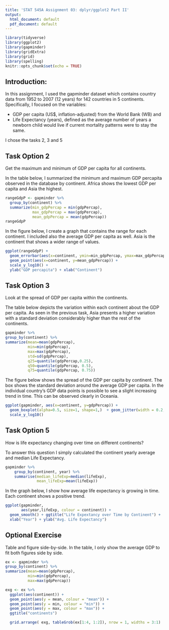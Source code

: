 ```yaml
---
title: 'STAT 545A Assignment 03: dplyr/ggplot2 Part II'
output:
  html_document: default
  pdf_document: default
---
```

```r
library(tidyverse)
library(ggplot2)
library(gapminder)
library(gridExtra)
library(grid)
library(spelling)
knitr::opts_chunk$set(echo = TRUE)
```



## Introduction:

In this assignment, I used the gapminder dataset which contains country data from 1952 to 2007 (12 years) for 142 countries in 5 continents. Specifically, I focused on the variables:   

- GDP per capita (US$, inflation-adjusted) from the World Bank (WB) and  
- Life Expectancy (years), defined as the average number of years a newborn child would live if current mortality patterns were to stay the same.

I chose the tasks 2, 3 and 5


## Task Option 2

Get the maximum and minimum of GDP per capita for all continents.

In the table below, I summarized the minimum and maximum GDP percapita observed in the database by continent. Africa shows the lowest GDP per capita and Asia the highest.


```r
rangeGdpP <- gapminder %>% 
  group_by(continent) %>% 
  summarize(min_gdpPercap = min(gdpPercap),
            max_gdpPercap = max(gdpPercap),
            mean_gdpPercap = mean(gdpPercap))
rangeGdpP
```


In the figure below, I create a graph that contains the range for each continent. I included also the average GDP per capita as well. Asia is the continent that shows a wider range of values.  


```r
ggplot(rangeGdpP) + 
  geom_errorbar(aes(x=continent, ymin=min_gdpPercap, ymax=max_gdpPercap, color=continent, width=.5))  + 
  geom_point(aes(x=continent, y=mean_gdpPercap)) +
  scale_y_log10() + 
  ylab("GDP percapita") + xlab("Continent")  
```


## Task Option 3

Look at the spread of GDP per capita within the continents.

The table below depicts the variation within each continent about the GDP per capita. As seen in the previous task, Asia presents a higher variation with a standard deviation considerably higher than the rest of the continents.


```r
gapminder %>% 
group_by(continent) %>% 
summarize(mean=mean(gdpPercap),
          min=min(gdpPercap), 
          max=max(gdpPercap), 
          std=sd(gdpPercap), 
          q25=quantile(gdpPercap,0.25), 
          q50=quantile(gdpPercap, 0.5), 
          q75=quantile(gdpPercap, 0.75))
```


The figure below shows the spread of the GDP per capita by continent. The box shows the standard deviation around the average GDP per capita. In the individual country's GDP data points is possible to see a slight increasing trend in time. This can be observed clearly in Oceania.   


```r
ggplot(gapminder, aes(x=continent, y=gdpPercap)) +
  geom_boxplot(alpha=0.5, size=1, shape=1,)  + geom_jitter(width = 0.2, aes(colour = year)) +
  scale_y_log10()
```


## Task Option 5

How is life expectancy changing over time on different continents?

To answer this question I simply calculated the continent yearly average and median Life Expectancy.


```r
gapminder %>%
    group_by(continent, year) %>%
    summarise(median_lifeExp=median(lifeExp),
              mean_lifeExp=mean(lifeExp)) 
```


In the graph below, I show how average life expectancy is growing in time. Each continent shows a positive trend.


```r
ggplot(gapminder, 
       aes(year,lifeExp, colour = continent)) + 
  geom_smooth() + ggtitle("Life Expextancy over Time by Continent") +
  xlab("Year") + ylab("Avg. Life Expectancy") 
```


## Optional Exercise

Table and figure side-by-side. In the table, I only show the average GDP to fit both figures side by side.


```r
ex <- gapminder %>% 
group_by(continent) %>% 
summarize(mean=mean(gdpPercap),
          min=min(gdpPercap),
          max=max(gdpPercap))

exg <- ex %>%
  ggplot(aes(continent)) +
  geom_point(aes(y = mean, colour = "mean")) + 
  geom_point(aes(y = min, colour = "min")) +
  geom_point(aes(y = max, colour = "max")) +
  ggtitle("continents")

  grid.arrange( exg, tableGrob(ex[1:4, 1:2]), nrow = 1, widths = 3:1)

```



